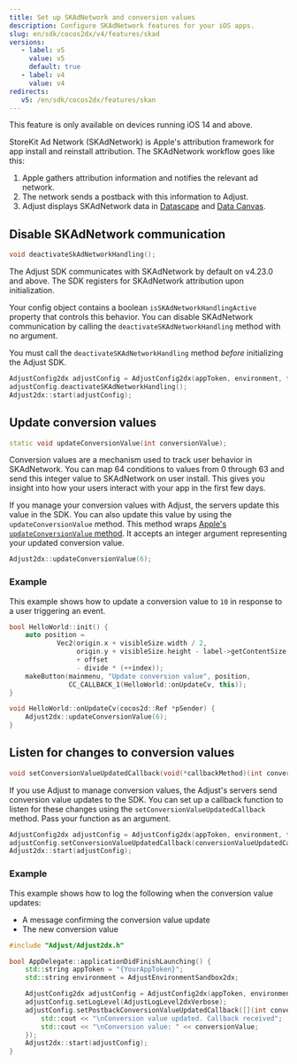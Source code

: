 ```yaml
---
title: Set up SKAdNetwork and conversion values
description: Configure SKAdNetwork features for your iOS apps.
slug: en/sdk/cocos2dx/v4/features/skad
versions:
   - label: v5
     value: v5
     default: true
   - label: v4
     value: v4
redirects:
   v5: /en/sdk/cocos2dx/features/skan
---
```


<Callout type="important">

This feature is only available on devices running iOS 14 and above.

</Callout>

StoreKit Ad Network (SKAdNetwork) is Apple's attribution framework for app install and reinstall attribution. The SKAdNetwork workflow goes like this:

1. Apple gathers attribution information and notifies the relevant ad network.
2. The network sends a postback with this information to Adjust.
3. Adjust displays SKAdNetwork data in [Datascape](https://help.adjust.com/en/suite/article/datascape) and [Data Canvas](https://help.adjust.com/en/classic/article/data-canvas-classic).

## Disable SKAdNetwork communication

<CodeBlock title="Method signature">

```cpp
void deactivateSkAdNetworkHandling();
```

</CodeBlock>

<MinorVersion added="v4.23.0">

The Adjust SDK communicates with SKAdNetwork by default on v4.23.0 and above. The SDK registers for SKAdNetwork attribution upon initialization.

</MinorVersion>

Your config object contains a boolean `isSKAdNetworkHandlingActive` property that controls this behavior. You can disable SKAdNetwork communication by calling the `deactivateSKAdNetworkHandling` method with no argument.

<Callout type="important">

You must call the `deactivateSKAdNetworkHandling` method _before_ initializing the Adjust SDK.

</Callout>

```cpp
AdjustConfig2dx adjustConfig = AdjustConfig2dx(appToken, environment, false);
adjustConfig.deactivateSKAdNetworkHandling();
Adjust2dx::start(adjustConfig);
```

## Update conversion values

<CodeBlock title="Method signature">

```cpp
static void updateConversionValue(int conversionValue);
```

</CodeBlock>

Conversion values are a mechanism used to track user behavior in SKAdNetwork. You can map 64 conditions to values from 0 through 63 and send this integer value to SKAdNetwork on user install. This gives you insight into how your users interact with your app in the first few days.

If you manage your conversion values with Adjust, the servers update this value in the SDK. You can also update this value by using the `updateConversionValue` method. This method wraps [Apple's `updateConversionValue` method](https://developer.apple.com/documentation/storekit/skadnetwork/3566697-updateconversionvalue). It accepts an integer argument representing your updated conversion value.

```cpp
Adjust2dx::updateConversionValue(6);
```

### Example

This example shows how to update a conversion value to `10` in response to a user triggering an event.

```cpp
bool HelloWorld::init() {
    auto position =
            Vec2(origin.x + visibleSize.width / 2,
                 origin.y + visibleSize.height - label->getContentSize().height
                 + offset
                 - divide * (++index));
    makeButton(mainmenu, "Update conversion value", position,
               CC_CALLBACK_1(HelloWorld::onUpdateCv, this));
}

void HelloWorld::onUpdateCv(cocos2d::Ref *pSender) {
    Adjust2dx::updateConversionValue(6);
}
```

## Listen for changes to conversion values

<CodeBlock title="Method signature">

```cpp
void setConversionValueUpdatedCallback(void(*callbackMethod)(int conversionValue));
```

</CodeBlock>

If you use Adjust to manage conversion values, the Adjust's servers send conversion value updates to the SDK. You can set up a callback function to listen for these changes using the `setConversionValueUpdatedCallback` method. Pass your function as an argument.

```cpp
AdjustConfig2dx adjustConfig = AdjustConfig2dx(appToken, environment, false);
adjustConfig.setConversionValueUpdatedCallback(conversionValueUpdatedCallbackMethod);
Adjust2dx::start(adjustConfig);
```

### Example

This example shows how to log the following when the conversion value updates:

-  A message confirming the conversion value update
-  The new conversion value

```cpp
#include "Adjust/Adjust2dx.h"

bool AppDelegate::applicationDidFinishLaunching() {
    std::string appToken = "{YourAppToken}";
    std::string environment = AdjustEnvironmentSandbox2dx;

    AdjustConfig2dx adjustConfig = AdjustConfig2dx(appToken, environment);
    adjustConfig.setLogLevel(AdjustLogLevel2dxVerbose);
    adjustConfig.setPostbackConversionValueUpdatedCallback([](int conversionValue) {
        std::cout << "\nConversion value updated. Callback received";
        std::cout << "\nConversion value: " << conversionValue;
    });
    Adjust2dx::start(adjustConfig);
}
```
